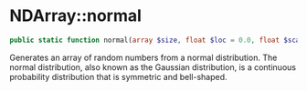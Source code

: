 # NDArray::normal

```php
public static function normal(array $size, float $loc = 0.0, float $scale = 1.0): NDArray;
```
Generates an array of random numbers from a normal distribution. The normal distribution, also
known as the Gaussian distribution, is a continuous probability distribution that is symmetric and bell-shaped.